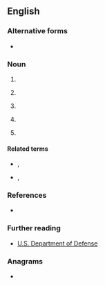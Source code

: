 {{also|DoD|Dod|dod|död|død}}
==English==

===Alternative forms===
* {{l|en|DoD}}

===Noun===
{{en-noun|?}}

# {{initialism of|en|{{l|en|date|Date}} {{l|en|of}} {{l|en|death|Death}}}}
# {{lb|en|automotive}} {{initialism of|en|{{l|en|displacement|Displacement}}[[-]]{{l|en|on}}[[-]]{{l|en|demand|Demand}}|nodot=1}} {{gloss|a type of engine that can shut down cylinders when not needed}}
# {{lb|en|printing}} {{initialism of|en|{{l|en|drop|Drop}}[[-]]{{l|en|on}}[[-]]{{l|en|demand|Demand}}}}
# {{lb|en|scrum|sortware}} {{initialism of|en|{{l|en|definition|Definition}} {{l|en|of}} {{l|en|done|Done}}}}
# {{lb|en|US|military}} {{initialism of|en|{{l|en|department|Department}} {{l|en|of}} {{l|en|defense|Defense}}}}

====Related terms====
* {{sense|printing}} {{l|en|CIJ}}, {{l|en|TIJ}}
* {{sense|US|military}} {{l|en|DND}}, {{l|en|MOD}}

===References===
* {{pedia}}

===Further reading===
* [http://www.defenselink.mil/ U.S. Department of Defense]

===Anagrams===
* {{anagrams|en|a=ddo|-odd|DDO|ODD|odd}}